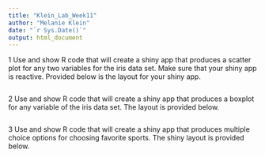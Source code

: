 ```yaml
---
title: "Klein_Lab_Week11"
author: "Melanie Klein"
date: "`r Sys.Date()`"
output: html_document
---
```


1 Use and show R code that will create a shiny app that produces a scatter plot for any two variables for the iris data set. Make sure that your shiny app is reactive.  Provided below is the layout for your shiny app.
```r

```

2 Use and show R code that will create a shiny app that produces a boxplot for any variable of the iris data set. The layout is provided below. 
```r

```

3 Use and show R code that will create a shiny app that produces multiple choice options for choosing favorite sports. The shiny layout is provided below.
```r

```

